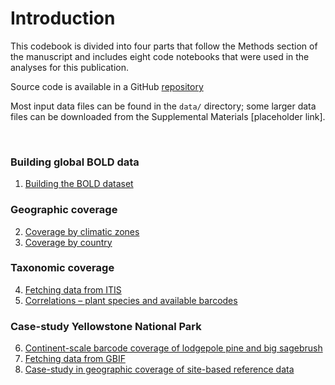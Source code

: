 # Introduction {.unnumbered}

This codebook is divided into four parts that follow the Methods section of the manuscript and includes eight code notebooks that were used in the analyses for this publication.

Source code is available in a GitHub [repository](%22https://github.com/trklab-metabarcoding/MolEco-MEC-1288%22)

Most input data files can be found in the `data/` directory; some larger data files can be downloaded from the Supplemental Materials \[placeholder link\].

<br>

### Building global BOLD data

1.  [Building the BOLD dataset](building_bold.qmd)

### Geographic coverage

2.  [Coverage by climatic zones](geocov_figs1.qmd)
3.  [Coverage by country](geocov_figs2.qmd)

### Taxonomic coverage

4.  [Fetching data from ITIS](fetch_itis.qmd)
5.  [Correlations -- plant species and available barcodes](taxonomic_coverage.qmd)

### Case-study Yellowstone National Park

6.  [Continent-scale barcode coverage of lodgepole pine and big sagebrush](geocov_ynp_selected.qmd)
7.  [Fetching data from GBIF](fetch_gbif.qmd)
8.  [Case-study in geographic coverage of site-based reference data](build_geocov_map.qmd)

